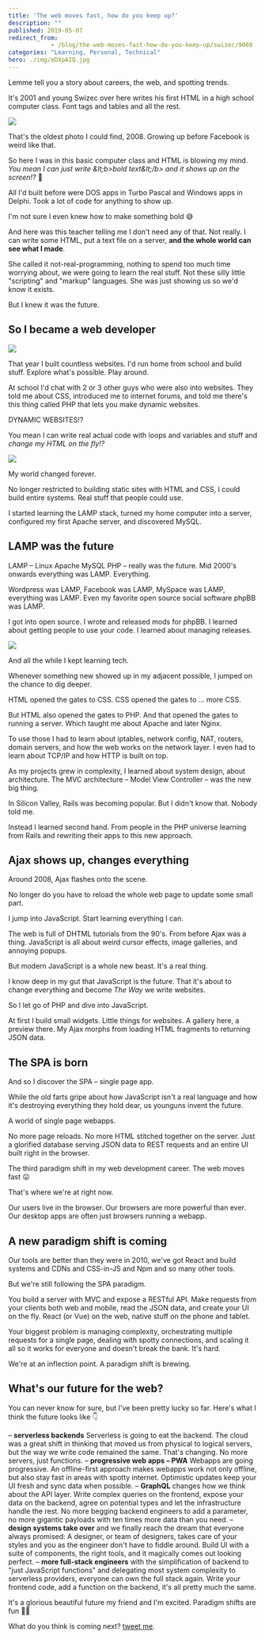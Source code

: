 ```yaml
---
title: 'The web moves fast, how do you keep up?'
description: ""
published: 2019-05-07
redirect_from: 
            - /blog/the-web-moves-fast-how-do-you-keep-up/swizec/9069
categories: "Learning, Personal, Technical"
hero: ./img/eDXpAIQ.jpg
---
```

Lemme tell you a story about careers, the web, and spotting trends.





It&#x27;s 2001 and young Swizec over here writes his first HTML in a high school computer class. Font tags and tables and all the rest.



![](./img/eDXpAIQ.jpg)



That&#x27;s the oldest photo I could find, 2008. Growing up before Facebook is weird like that.



So here I was in this basic computer class and HTML is blowing my mind. _You mean I can just write &amp;lt;b&gt;bold text&amp;lt;/b&gt; and it shows up on the screen!?_ 🤯



All I&#x27;d built before were DOS apps in Turbo Pascal and Windows apps in Delphi. Took a lot of code for anything to show up.



I&#x27;m not sure I even knew how to make something bold 😅



And here was this teacher telling me I don&#x27;t need any of that. Not really. I can write some HTML, put a text file on a server, **and the whole world can see what I made**.



She called it not-real-programming, nothing to spend too much time worrying about, we were going to learn the real stuff. Not these silly little &quot;scripting&quot; and &quot;markup&quot; languages. She was just showing us so we&#x27;d know it exists.



But I knew it was the future.



## So I became a web developer



![](./img/system-files-5464be-25342b82b69f000b5c-h_1024,dpr_2-pjpjdabomb_4u2cGIFSconstruction.gif)



That year I built countless websites. I&#x27;d run home from school and build stuff. Explore what&#x27;s possible. Play around.



At school I&#x27;d chat with 2 or 3 other guys who were also into websites. They told me about CSS, introduced me to internet forums, and told me there&#x27;s this thing called PHP that lets you make dynamic websites.



DYNAMIC WEBSITES!?



You mean I can write real actual code with loops and variables and stuff and _change my HTML on the fly!?_



![](./img/media-xB1RqLGoBNh3W-giphy.gif)



My world changed forever.



No longer restricted to building static sites with HTML and CSS, I could build entire systems. Real stuff that people could use.



I started learning the LAMP stack, turned my home computer into a server, configured my first Apache server, and discovered MySQL.



## LAMP was the future



LAMP – Linux Apache MySQL PHP – really was the future. Mid 2000&#x27;s onwards everything was LAMP. Everything.



Wordpress was LAMP, Facebook was LAMP, MySpace was LAMP, everything was LAMP. Even my favorite open source social software phpBB was LAMP.



I got into open source. I wrote and released mods for phpBB. I learned about getting people to use your code. I learned about managing releases.



![](./img/vA7WjXd.png)



And all the while I kept learning tech.



Whenever something new showed up in my adjacent possible, I jumped on the chance to dig deeper.



HTML opened the gates to CSS. CSS opened the gates to ... more CSS.



But HTML also opened the gates to PHP. And that opened the gates to running a server. Which taught me about Apache and later Nginx.



To use those I had to learn about iptables, network config, NAT, routers, domain servers, and how the web works on the network layer. I even had to learn about TCP/IP and how HTTP is built on top.



As my projects grew in complexity, I learned about system design, about architecture. The MVC architecture – Model View Controller – was the new big thing.



In Silicon Valley, Rails was becoming popular. But I didn&#x27;t know that. Nobody told me.



Instead I learned second hand. From people in the PHP universe learning from Rails and rewriting their apps to this new approach.



## Ajax shows up, changes everything



Around 2008, Ajax flashes onto the scene.



No longer do you have to reload the whole web page to update some small part.



I jump into JavaScript. Start learning everything I can.



The web is full of DHTML tutorials from the 90&#x27;s. From before Ajax was a thing. JavaScript is all about weird cursor effects, image galleries, and annoying popups.



But modern JavaScript is a whole new beast. It&#x27;s a real thing.



I know deep in my gut that JavaScript is the future. That it&#x27;s about to change everything and become _The Way_ we write websites.



So I let go of PHP and dive into JavaScript.



At first I build small widgets. Little things for websites. A gallery here, a preview there. My Ajax morphs from loading HTML fragments to returning JSON data.



## The SPA is born



And so I discover the SPA – single page app.



While the old farts gripe about how JavaScript isn&#x27;t a real language and how it&#x27;s destroying everything they hold dear, us younguns invent the future.



A world of single page webapps.



No more page reloads. No more HTML stitched together on the server. Just a glorified database serving JSON data to REST requests and an entire UI built right in the browser.



The third paradigm shift in my web development career. The web moves fast 😛



That&#x27;s where we&#x27;re at right now.



Our users live in the browser. Our browsers are more powerful than ever. Our desktop apps are often just browsers running a webapp.



## A new paradigm shift is coming



Our tools are better than they were in 2010, we&#x27;ve got React and build systems and CDNs and CSS-in-JS and Npm and so many other tools.



But we&#x27;re still following the SPA paradigm.



You build a server with MVC and expose a RESTful API. Make requests from your clients both web and mobile, read the JSON data, and create your UI on the fly. React (or Vue) on the web, native stuff on the phone and tablet.



Your biggest problem is managing complexity, orchestrating multiple requests for a single page, dealing with spotty connections, and scaling it all so it works for everyone and doesn&#x27;t break the bank. It&#x27;s hard.



We&#x27;re at an inflection point. A paradigm shift is brewing.



## What&#x27;s our future for the web?



You can never know for sure, but I&#x27;ve been pretty lucky so far. Here&#x27;s what I think the future looks like 👇



– **serverless backends** Serverless is going to eat the backend. The cloud was a great shift in thinking that moved us from physical to logical servers, but the way we write code remained the same. That&#x27;s changing. No more servers, just functions. – **progressive web apps – PWA** Webapps are going progressive. An offline-first approach makes webapps work not only offline, but also stay fast in areas with spotty internet. Optimistic updates keep your UI fresh and sync data when possible. – **GraphQL** changes how we think about the API layer. Write complex queries on the frontend, expose your data on the backend, agree on potential types and let the infrastructure handle the rest. No more begging backend engineers to add a parameter, no more gigantic payloads with ten times more data than you need. – **design systems take over** and we finally reach the dream that everyone always promised: A designer, or team of designers, takes care of your styles and you as the engineer don&#x27;t have to fiddle around. Build UI with a suite of components, the right tools, and it magically comes out looking perfect. – **more full-stack engineers** with the simplification of backend to &quot;just JavaScript functions&quot; and delegating most system complexity to serverless providers, everyone can own the full stack again. Write your frontend code, add a function on the backend, it&#x27;s all pretty much the same.



It&#x27;s a glorious beautiful future my friend and I&#x27;m excited. Paradigm shifts are fun 🏄‍♀️



What do you think is coming next? [tweet me](https://twitter.com/swizec).